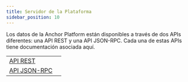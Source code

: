 ```yaml
---
title: Servidor de la Plataforma
sidebar_position: 10
---
```



Los datos de la Anchor Platform están disponibles a través de dos APIs diferentes: una API REST y una API JSON-RPC. Cada una de estas APIs tiene documentación asociada aquí.

<MethodTable title="Tipos de API">

|                                       |   |
| ------------------------------------- | - |
| [API REST](./transactions/README.mdx) |   |
| [API JSON-RPC](./rpc/README.mdx)      |   |

</MethodTable>
